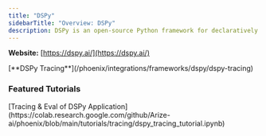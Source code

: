 ```yaml
---
title: "DSPy"
sidebarTitle: "Overview: DSPy"
description: DSPy is an open-source Python framework for declaratively programming modular LLM pipelines and automatically optimizing prompts and model weights
---
```


**Website:** [https://dspy.ai/](https://dspy.ai/)

<Columns cols={1}>
  <Card img="https://storage.googleapis.com/arize-phoenix-assets/assets/images/phoenix-docs-images/b765e387-image.avif">
    [**DSPy Tracing**](/phoenix/integrations/frameworks/dspy/dspy-tracing)
  </Card>
</Columns>

### Featured Tutorials

<Columns cols={1}>
  <Card img="https://storage.googleapis.com/arize-phoenix-assets/assets/images/phoenix-docs-images/a7759586-image.jpeg">
    [Tracing & Eval of DSPy Application](https://colab.research.google.com/github/Arize-ai/phoenix/blob/main/tutorials/tracing/dspy_tracing_tutorial.ipynb)
  </Card>
</Columns>


